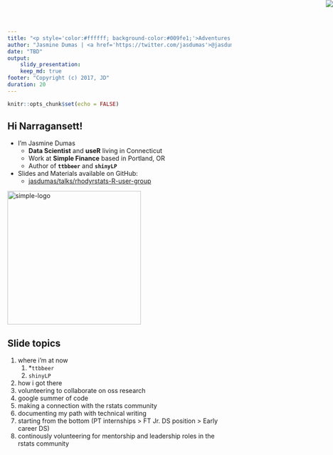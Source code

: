 ```yaml
---
title: "<p style='color:#ffffff; background-color:#009fe1;'>Adventures in Crafting a Data Science Career</p> <p> 🔮 + 💻 = 📊</p>"
author: "Jasmine Dumas | <a href='https://twitter.com/jasdumas'>@jasdumas</a> | <a href='http://jasdumas.github.io/'>jasdumas.github.io</a>"
date: "TBD"
output: 
    slidy_presentation:
    keep_md: true
footer: "Copyright (c) 2017, JD"
duration: 20
---
```


```r
knitr::opts_chunk$set(echo = FALSE)
```

## Hi Narragansett!
- I'm Jasmine Dumas
    - **Data Scientist** and **useR** living in Connecticut
    - Work at **Simple Finance** based in Portland, OR
    - Author of **`ttbbeer`** and **`shinyLP`**
- Slides and Materials available on GitHub: 
    - [jasdumas/talks/rhodyrstats-R-user-group](https://github.com/jasdumas/talks/tree/master/rhodyrstats-R-user-group)

<img src="img/me.jpg" style="position: absolute; right: 0; top: 0"></img>

<img src="img/simple-logo.png" alt="simple-logo" style="position: center; right: 3; width: 300px;"/>


## Slide topics

1. where i'm at now
    1. *`ttbbeer`
    2. `shinyLP`
2. how i got there
3. volunteering to collaborate on oss research
4. google summer of code
5. making a connection with the rstats community
6. documenting my path with technical writing
7. starting from the bottom (PT internships > FT Jr. DS position > Early career DS)
8. continously volunteering for mentorship and leadership roles in the rstats community



